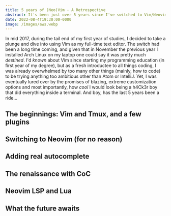 ```yaml
---
title: 5 years of (Neo)Vim - A Retrospective
abstract: It's been just over 5 years since I've switched to Vim/Neovim and started living inside the terminal full-time. Here's a look back on that journey and how my usage of it has changed over time.
date: 2022-08-4T19:30:00-0000
image: /images/aws.webp
---
```


In mid 2017, during the tail end of my first year of studies, I decided to take a plunge and dive into using Vim as my full-time text editor. The switch had been a long time coming, and given that in November the previous year I installed Arch Linux on my laptop one could say it was pretty much _destined_. I'd _known_ about Vim since starting my programming education (in first year of my degree), but as a fresh introductee to all things coding, I was already overwhelmed by too many other things (mainly, how to code) to be trying anything too ambitious other than Atom or IntelliJ. Yet, I was eventually lured over by the promises of blazing, extreme customization options and most importantly, how _cool_ I would look being a h4Ck3r boy that did everything inside a terminal. And boy, has the last 5 years been a ride...

## The beginnings: Vim and Tmux, and a few plugins

## Switching to Neovim (for no reason)

## Adding real autocomplete 

## The renaissance with CoC

## Neovim LSP and Lua

## What the future awaits
